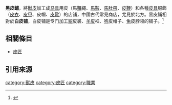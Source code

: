 '''黑皮鋪'''，將[[獸皮|獸皮]]加工成[[马具|马具]]用皮（馬[[韁|韁]]繩、[[馬鞍|馬鞍]]、[[馬肚帶|馬肚帶]]、[[皮鞭|皮鞭]]）和各種[[皮具|皮具]]服飾（[[皮衣|皮衣]]、[[皮甲|皮甲]]、皮帽、[[皮鞋|皮靴]]）的店铺，中國古代常見商店，尤見於北方。黑皮鋪相對於'''白皮铺'''，白皮铺是专门加工[[貂|貂]]皮裘、[[羊皮|羊皮]]袄、[[狗|狗]]皮帽子、[[兔|兔]]皮脖领的铺子。<ref>{{cite news|title=虹螺岘旧商号——宋家皮铺|date=2018年12月10日|author=张凤凯|url=http://www.hldnews.com/Item/94298.aspx|publisher=葫芦岛新闻网|archiveurl=https://web.archive.org/web/20200817155752/http://www.hldnews.com/Item/94298.aspx|archivedate=2020-08-17|8=|accessdate=2020-08-17|dead-url=no}}</ref>

==相關條目==
*[[皮匠|皮匠]]

==引用來源==
{{REFLIST}}

[[category:獸皮|category:獸皮]]
[[category:皮匠|category:皮匠]]
[[category:職業|category:職業]]